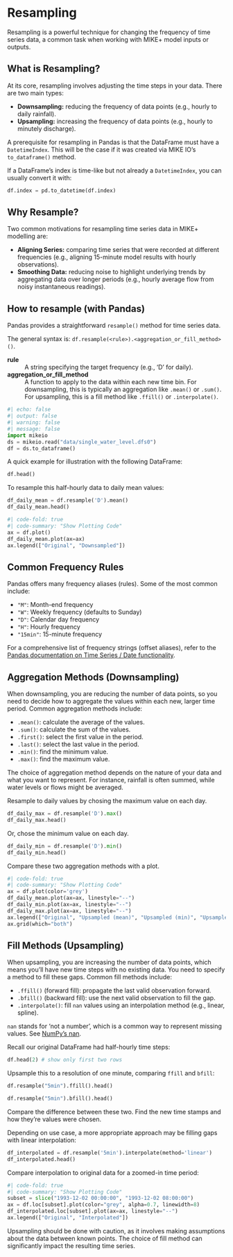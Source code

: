 # Resampling

Resampling is a powerful technique for changing the frequency of time series data, a common task when working with MIKE+ model inputs or outputs.

## What is Resampling?

At its core, resampling involves adjusting the time steps in your data. There are two main types:

*   **Downsampling:** reducing the frequency of data points (e.g., hourly to daily rainfall).
*   **Upsampling:** increasing the frequency of data points (e.g., hourly to minutely discharge).

A prerequisite for resampling in Pandas is that the DataFrame must have a `DatetimeIndex`. This will be the case if it was created via MIKE IO's `to_dataframe()` method.

::: {.callout-tip}
If a DataFrame's index is time-like but not already a `DatetimeIndex`, you can usually convert it with:

```python
df.index = pd.to_datetime(df.index)
```
:::

## Why Resample?

Two common motivations for resampling time series data in MIKE+ modelling are:

*   **Aligning Series:** comparing time series that were recorded at different frequencies (e.g., aligning 15-minute model results with hourly observations).
*   **Smoothing Data:** reducing noise to highlight underlying trends by aggregating data over longer periods (e.g., hourly average flow from noisy instantaneous readings).

## How to resample (with Pandas)

Pandas provides a straightforward `resample()` method for time series data. 

The general syntax is: `df.resample(<rule>).<aggregation_or_fill_method>()`.

**rule**
: A string specifying the target frequency (e.g., 'D' for daily).

**aggregation_or_fill_method**
: A function to apply to the data within each new time bin. For downsampling, this is typically an aggregation like `.mean()` or `.sum()`. For upsampling, this is a fill method like `.ffill()` or `.interpolate()`.

```python
#| echo: false
#| output: false
#| warning: false
#| message: false
import mikeio
ds = mikeio.read("data/single_water_level.dfs0")
df = ds.to_dataframe()
```

A quick example for illustration with the following DataFrame:

```python
df.head()
```

To resample this half-hourly data to daily mean values:

```python
df_daily_mean = df.resample('D').mean()
df_daily_mean.head()
```

```python
#| code-fold: true
#| code-summary: "Show Plotting Code"
ax = df.plot()
df_daily_mean.plot(ax=ax)
ax.legend(["Original", "Downsampled"])
```

## Common Frequency Rules

Pandas offers many frequency aliases (rules). Some of the most common include:

*   `"M"`: Month-end frequency
*   `"W"`: Weekly frequency (defaults to Sunday)
*   `"D"`: Calendar day frequency
*   `"H"`: Hourly frequency
*   `"15min"`: 15-minute frequency

::: {.callout-note}
For a comprehensive list of frequency strings (offset aliases), refer to the [Pandas documentation on Time Series / Date functionality](https://pandas.pydata.org/pandas-docs/stable/user_guide/timeseries.html#offset-aliases).
:::

## Aggregation Methods (Downsampling)

When downsampling, you are reducing the number of data points, so you need to decide how to aggregate the values within each new, larger time period. Common aggregation methods include:

*   `.mean()`: calculate the average of the values.
*   `.sum()`: calculate the sum of the values.
*   `.first()`: select the first value in the period.
*   `.last()`: select the last value in the period.
*   `.min()`: find the minimum value.
*   `.max()`: find the maximum value.

::: {.callout-tip}
The choice of aggregation method depends on the nature of your data and what you want to represent. For instance, rainfall is often summed, while water levels or flows might be averaged.
:::

Resample to daily values by chosing the maximum value on each day.

```python
df_daily_max = df.resample('D').max()
df_daily_max.head()
```

Or, chose the minimum value on each day.

```python
df_daily_min = df.resample('D').min()
df_daily_min.head()
```

Compare these two aggregation methods with a plot.

```python
#| code-fold: true
#| code-summary: "Show Plotting Code"
ax = df.plot(color='grey')
df_daily_mean.plot(ax=ax, linestyle="--")
df_daily_min.plot(ax=ax, linestyle="--")
df_daily_max.plot(ax=ax, linestyle="--")
ax.legend(["Original", "Upsampled (mean)", "Upsampled (min)", "Upsampled (max)"])
ax.grid(which="both")
```

## Fill Methods (Upsampling)

When upsampling, you are increasing the number of data points, which means you'll have new time steps with no existing data. You need to specify a method to fill these gaps. Common fill methods include:

*   `.ffill()` (forward fill): propagate the last valid observation forward.
*   `.bfill()` (backward fill): use the next valid observation to fill the gap.
*   `.interpolate()`: fill `nan` values using an interpolation method (e.g., linear, spline).

::: {.callout-note}
`nan` stands for 'not a number', which is a common way to represent missing values. See [NumPy's nan](https://numpy.org/doc/stable/reference/constants.html#numpy.nan).
:::

Recall our original DataFrame had half-hourly time steps:
```python
df.head(2) # show only first two rows
```

Upsample this to a resolution of one minute, comparing `ffill` and `bfill`:

```python
df.resample("5min").ffill().head()
```

```python
df.resample("5min").bfill().head()
```

Compare the difference between these two. Find the new time stamps and how they're values were chosen.

Depending on use case, a more appropriate approach may be filling gaps with linear interpolation:

```python
df_interpolated = df.resample('5min').interpolate(method='linear')
df_interpolated.head()
```

Compare interpolation to original data for a zoomed-in time period:

```python
#| code-fold: true
#| code-summary: "Show Plotting Code"
subset = slice("1993-12-02 00:00:00", "1993-12-02 08:00:00")
ax = df.loc[subset].plot(color="grey", alpha=0.7, linewidth=8)
df_interpolated.loc[subset].plot(ax=ax, linestyle="--")
ax.legend(["Original", "Interpolated"])
```


::: {.callout-note}
Upsampling should be done with caution, as it involves making assumptions about the data between known points. The choice of fill method can significantly impact the resulting time series.
:::